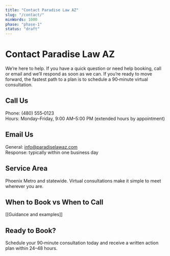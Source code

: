 ```yaml
---
title: "Contact Paradise Law AZ"
slug: "/contact/"
minWords: 1000
phase: "phase-1"
status: "draft"
---
```


# Contact Paradise Law AZ

We’re here to help. If you have a quick question or need help booking, call or email and we’ll respond as soon as we can. If you’re ready to move forward, the fastest path to a plan is to schedule a 90‑minute virtual consultation.

## Call Us
Phone: (480) 555‑0123  
Hours: Monday–Friday, 9:00 AM–5:00 PM (extended hours by appointment)

## Email Us
General: info@paradiselawaz.com  
Response: typically within one business day

## Service Area
Phoenix Metro and statewide. Virtual consultations make it simple to meet wherever you are.

## When to Book vs When to Call
[[Guidance and examples]]

## Ready to Book?
Schedule your 90‑minute consultation today and receive a written action plan within 24–48 hours.

